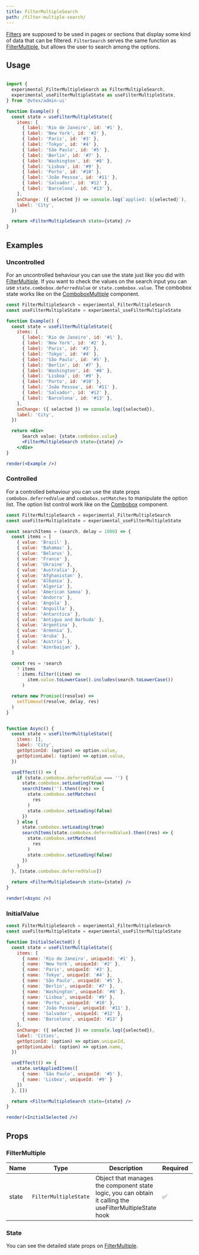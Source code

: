 ```yaml
---
title: FilterMultipleSearch
path: /filter-multiple-search/
---
```


[Filters](/filter/) are supposed to be used in pages or sections that display some kind of data that can be filtered. 
`FilterSearch` serves the same function as [FilterMultiple](/filter-multiple/), but allows the user to search among the options.

## Usage

```jsx

import {
  experimental_FilterMultipleSearch as FilterMultipleSearch,
  experimental_useFilterMultipleState as useFilterMultipleState,
} from '@vtex/admin-ui'

function Example() {
  const state = useFilterMultipleState({
    items: [
      { label: 'Rio de Janeiro', id: '#1' },
      { label: 'New York', id: '#2' },
      { label: 'Paris', id: '#3' },
      { label: 'Tokyo', id: '#4' },
      { label: 'São Paulo', id: '#5' },
      { label: 'Berlin', id: '#7' },
      { label: 'Washington', id: '#8' },
      { label: 'Lisboa', id: '#9' },
      { label: 'Porto', id: '#10' },
      { label: 'João Pessoa', id: '#11' },
      { label: 'Salvador', id: '#12' },
      { label: 'Barcelona', id: '#13' },
    ],
    onChange: ({ selected }) => console.log(`applied: ${selected}`),
    label: 'City',
  })

  return <FilterMultipleSearch state={state} />
}
```

## Examples

### Uncontrolled

For an uncontrolled behaviour you can use the state just like you did with [FilterMultiple](/filter-multiple/). If you want to check the values
on the search input you can use `state.combobox.deferredValue` or `state.combobox.value`. The combobox state works like on the 
[ComboboxMultiple](/combobox/) component.


```jsx noInline live
const FilterMultipleSearch = experimental_FilterMultipleSearch
const useFilterMultipleState = experimental_useFilterMultipleState

function Example() {
  const state = useFilterMultipleState({
    items: [
      { label: 'Rio de Janeiro', id: '#1' },
      { label: 'New York', id: '#2' },
      { label: 'Paris', id: '#3' },
      { label: 'Tokyo', id: '#4' },
      { label: 'São Paulo', id: '#5' },
      { label: 'Berlin', id: '#7' },
      { label: 'Washington', id: '#8' },
      { label: 'Lisboa', id: '#9' },
      { label: 'Porto', id: '#10' },
      { label: 'João Pessoa', id: '#11' },
      { label: 'Salvador', id: '#12' },
      { label: 'Barcelona', id: '#13' },
    ],
    onChange: ({ selected }) => console.log({selected}),
    label: 'City',
  })

  return <div>
      Search value: {state.combobox.value}
      <FilterMultipleSearch state={state} />
    </div>
}

render(<Example />)
```

### Controlled

For a controlled behaviour you can use the state props `combobox.deferredValue` and `combobox.setMatches` to manipulate the option list. 
The option list control work like on the [Combobox](/combobox/) component.


```jsx noInline live
const FilterMultipleSearch = experimental_FilterMultipleSearch
const useFilterMultipleState = experimental_useFilterMultipleState

const searchItems = (search, delay = 1000) => {
  const items = [
    { value: 'Brazil' },
    { value: 'Bahamas' },
    { value: 'Belarus' },
    { value: 'France' },
    { value: 'Ukraine' },
    { value: 'Australia' },
    { value: 'Afghanistan' },
    { value: 'Albania' },
    { value: 'Algeria' },
    { value: 'American Samoa' },
    { value: 'Andorra' },
    { value: 'Angola' },
    { value: 'Anguilla' },
    { value: 'Antarctica' },
    { value: 'Antigua and Barbuda' },
    { value: 'Argentina' },
    { value: 'Armenia' },
    { value: 'Aruba' },
    { value: 'Austria' },
    { value: 'Azerbaijan' },
  ]

  const res = !search
    ? items
    : items.filter((item) =>
        item.value.toLowerCase().includes(search.toLowerCase())
      )

  return new Promise((resolve) =>
    setTimeout(resolve, delay, res)
  )
}


function Async() {
  const state = useFilterMultipleState({
    items: [],
    label: 'City',
    getOptionId: (option) => option.value,
    getOptionLabel: (option) => option.value,
  })

  useEffect(() => {
    if (state.combobox.deferredValue === '') {
      state.combobox.setLoading(true)
      searchItems('').then((res) => {
        state.combobox.setMatches(
          res
        )
        state.combobox.setLoading(false)
      })
    } else {
      state.combobox.setLoading(true)
      searchItems(state.combobox.deferredValue).then((res) => {
        state.combobox.setMatches(
          res
        )
        state.combobox.setLoading(false)
      })
    }
  }, [state.combobox.deferredValue])

  return <FilterMultipleSearch state={state} />
}

render(<Async />)
```

### InitialValue

```jsx noInline live
const FilterMultipleSearch = experimental_FilterMultipleSearch
const useFilterMultipleState = experimental_useFilterMultipleState

function InitialSelected() {
  const state = useFilterMultipleState({
    items: [
      { name: 'Rio de Janeiro', uniqueId: '#1' },
      { name: 'New York', uniqueId: '#2' },
      { name: 'Paris', uniqueId: '#3' },
      { name: 'Tokyo', uniqueId: '#4' },
      { name: 'São Paulo', uniqueId: '#5' },
      { name: 'Berlin', uniqueId: '#7' },
      { name: 'Washington', uniqueId: '#8' },
      { name: 'Lisboa', uniqueId: '#9' },
      { name: 'Porto', uniqueId: '#10' },
      { name: 'João Pessoa', uniqueId: '#11' },
      { name: 'Salvador', uniqueId: '#12' },
      { name: 'Barcelona', uniqueId: '#13' }
    ],
    onChange: ({ selected }) => console.log({selected}),
    label: 'Cities',
    getOptionId: (option) => option.uniqueId,
    getOptionLabel: (option) => option.name,
  })

  useEffect(() => {
    state.setAppliedItems([
      { name: 'São Paulo', uniqueId: '#5' },
      { name: 'Lisboa', uniqueId: '#9' }
    ])
  }, [])

  return <FilterMultipleSearch state={state} />
}

render(<InitialSelected />)
```

## Props

### FilterMultiple

| Name  | Type                  | Description    | Required | Default |
| ----- | --------------------- | -------------- | -------- | ------- |
| state | `FilterMultipleState` | Object that manages the component state logic, you can obtain it calling the useFilterMultipleState hook | ✅       | -       |

### State

You can see the detailed state props on [FilterMultiple](/filter-multiple/).